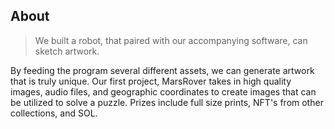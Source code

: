 ## About
> We built a robot, that paired with our accompanying software, can sketch artwork.

By feeding the program several different assets, we can generate artwork that is truly unique.
Our first project, MarsRover takes in high quality images, audio files, and geographic coordinates to create
images that can be utilized to solve a puzzle. Prizes include full size prints, NFT's from other collections, and SOL.